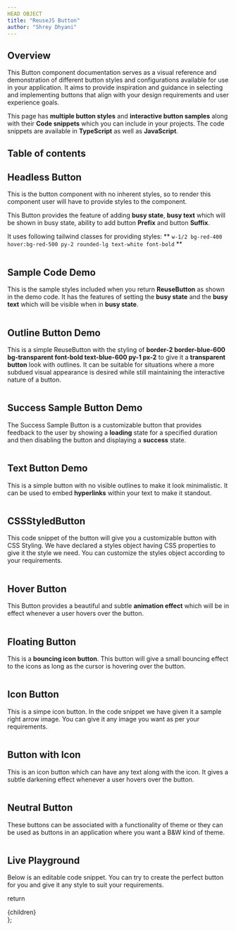 ```yaml
---
HEAD OBJECT
title: "ReuseJS Button"
author: "Shrey Dhyani"
---
```

## Overview

This Button component documentation serves as a visual reference and demonstration of different button styles and configurations available for use in your application. It aims to provide inspiration and guidance in selecting and implementing buttons that align with your design requirements and user experience goals.

This page has **multiple button styles** and **interactive button samples** along with their **Code snippets** which you can include in your projects.
The code snippets are available in **TypeScript** as well as **JavaScript**.


## Table of contents

## Headless Button
This is the button component with no inherent styles, so to render this component user will have to provide styles to the component.

This Button provides the feature of adding **busy state**, **busy text** which will be shown in busy state, ability to add button **Prefix** and button **Suffix**.

It uses following tailwind classes for providing styles: ** ``` w-1/2 bg-red-400 hover:bg-red-500 py-2 rounded-lg text-white font-bold ``` **

<HeadlessSample/>

```js path=../../components/button/HeadlessSample name=HeadlessSample
```

## Sample Code Demo
This is the sample styles included when you return **ReuseButton** as shown in the demo code. It has the features of setting the **busy state** and the **busy text** which will be visible when in **busy state**.
<Sample/>

```js path=../../components/button/Sample name=Sample
```

## Outline Button Demo
This is a simple ReuseButton with the styling of **border-2 border-blue-600 bg-transparent font-bold text-blue-600 py-1 px-2** to give it a **transparent button** look with outlines. It can be suitable for situations where a more subdued visual appearance is desired while still maintaining the interactive nature of a button.
<OutlineButton/>

```js path=../../components/button/OutlineButton name=OutlineButton
```

## Success Sample Button Demo
The Success Sample Button is a customizable button that provides feedback to the user by showing a **loading** state for a specified duration and then disabling the button and displaying a **success** state.
<SuccessSample/>

```js path=../../components/button/SuccessSample name=SuccessSample
```

## Text Button Demo
This is a simple button with no visible outlines to make it look minimalistic. It can be used to embed **hyperlinks** within your text to make it standout.
<TextButton/>

```js path=../../components/button/TextButton name=TextButton
```

## CSSStyledButton
This code snippet of the button will give you a customizable button with CSS Styling. We have declared a styles object having CSS properties to give it the style we need. You can customize the styles object according to your requirements.
<CSSStyledButton/>

```js path=../../components/button/CSSStyledButton name=CSSStyledButton
```

## Hover Button
This Button provides a beautiful and subtle **animation effect** which will be in effect whenever a user hovers over the button. 
<HoverButton/>

```js path=../../components/button/HoverButton name=HoverButton
```

## Floating Button
This is a **bouncing icon button**. This button will give a small bouncing effect to the icons as long as the cursor is hovering over the button.
<FloatingButton/>

```js path=../../components/button/FloatingButton name=FloatingButton
```

## Icon Button
This is a simpe icon button. In the code snippet we have given it a sample right arrow image. You can give it any image you want as per your requirements.
<IconButton/>

```js path=../../components/button/IconButton name=IconButton
```

## Button with Icon

This is an icon button which can have any text along with the icon. It gives a subtle darkening effect whenever a user hovers over the button.
<ButtonWithIcon/>
```js path=../../components/button/ButtonWithIcon name=ButtonWithIcon
```
## Neutral Button
These buttons can be associated with a functionality of theme or they can be used as buttons in an application where you want a B&W kind of theme.
<NeutralButton/>

```js path=../../components/button/NeutralButton name=NeutralButton
```

## Live Playground
Below is an editable code snippet. You can try to create the perfect button for you and give it any style to suit your requirements.
<LiveSample/>

  return <div className="prose max-w-full mx-4 pb-10" >{children}</div>
};